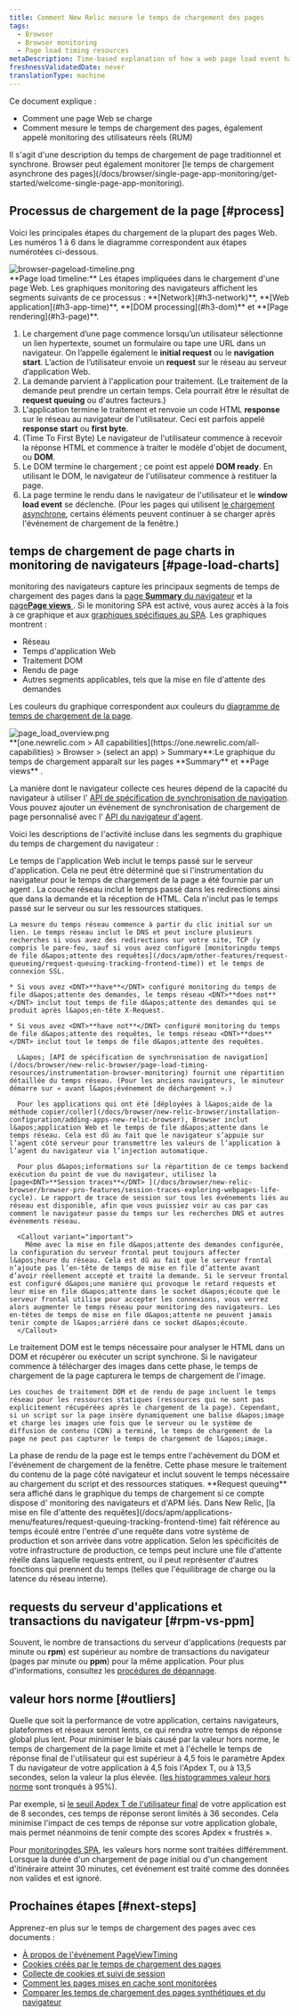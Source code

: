 ```yaml
---
title: Comment New Relic mesure le temps de chargement des pages
tags:
  - Browser
  - Browser monitoring
  - Page load timing resources
metaDescription: Time-based explanation of how a web page load event happens and how that corresponds to browser's page load timing measurements.
freshnessValidatedDate: never
translationType: machine
---
```


Ce document explique :

* Comment une page Web se charge
* Comment [<InlinePopover type="browser" />](/docs/browser/new-relic-browser/getting-started/new-relic-browser)mesure le temps de chargement des pages, également appelé monitoring des utilisateurs réels (RUM)

<Callout variant="tip">
  Il s&apos;agit d&apos;une description du temps de chargement de page traditionnel et synchrone. Browser peut également monitorer [le temps de chargement asynchrone des pages](/docs/browser/single-page-app-monitoring/get-started/welcome-single-page-app-monitoring).
</Callout>

## Processus de chargement de la page [#process]

Voici les principales étapes du chargement de la plupart des pages Web. Les numéros 1 à 6 dans le diagramme correspondent aux étapes numérotées ci-dessous.

<img title="browser-pageload-timeline.png" alt="browser-pageload-timeline.png" src="/images/browser_diagram_page-load-timeline.webp" />

<figcaption>
  <DNT>**Page load timeline:**</DNT> Les étapes impliquées dans le chargement d&apos;une page Web. Les graphiques monitoring des navigateurs affichent les segments suivants de ce processus : <DNT>**[Network](#h3-network)**</DNT>, <DNT>**[Web application](#h3-app-time)**</DNT>, <DNT>**[DOM processing](#h3-dom)**</DNT> et <DNT>**[Page rendering](#h3-page)**</DNT>.
</figcaption>

1. Le chargement d’une page commence lorsqu’un utilisateur sélectionne un lien hypertexte, soumet un formulaire ou tape une URL dans un navigateur. On l’appelle également le <DNT>**initial request**</DNT> ou le <DNT>**navigation start**</DNT>. L’action de l’utilisateur envoie un <DNT>**request**</DNT> sur le réseau au serveur d’application Web.
2. La demande parvient à l&apos;application pour traitement. (Le traitement de la demande peut prendre un certain temps. Cela pourrait être le résultat de <DNT>**request queuing**</DNT> ou d&apos;autres facteurs.)
3. L&apos;application termine le traitement et renvoie un code HTML <DNT>**response**</DNT> sur le réseau au navigateur de l&apos;utilisateur. Ceci est parfois appelé <DNT>**response start**</DNT> ou <DNT>**first byte**</DNT>.
4. (Time To First Byte) Le navigateur de l&apos;utilisateur commence à recevoir la réponse HTML et commence à traiter le modèle d&apos;objet de document, ou <DNT>**DOM**</DNT>.
5. Le DOM termine le chargement ; ce point est appelé <DNT>**DOM ready**</DNT>. En utilisant le DOM, le navigateur de l&apos;utilisateur commence à restituer la page.
6. La page termine le rendu dans le navigateur de l&apos;utilisateur et le <DNT>**window load event**</DNT> se déclenche. (Pour les pages qui utilisent [le chargement asynchrone](/docs/browser/single-page-app-monitoring/get-started/welcome-single-page-app-monitoring), certains éléments peuvent continuer à se charger après l&apos;événement de chargement de la fenêtre.)

## temps de chargement de page charts in monitoring de navigateurs [#page-load-charts]

monitoring des navigateurs capture les principaux segments de temps de chargement des pages dans la [page <DNT>**Summary**</DNT> du navigateur](/docs/browser/new-relic-browser/getting-started/browser-overview-website-performance-glance) et la [page<DNT>**Page views**</DNT> ](/docs/browser/new-relic-browser/additional-standard-features/page-views-understanding-your-sites-popularity). Si le monitoring SPA est activé, vous aurez accès à la fois à ce graphique et aux [graphiques spécifiques au SPA](/docs/browser/single-page-app-monitoring/use-spa-data/view-spa-data-new-relic-browser). Les graphiques montrent :

* Réseau
* Temps d&apos;application Web
* Traitement DOM
* Rendu de page
* Autres segments applicables, tels que la mise en file d&apos;attente des demandes

Les couleurs du graphique correspondent aux couleurs du [diagramme de temps de chargement de la page](#process).

<img title="page_load_overview.png" alt="page_load_overview.png" src="/images/browser_screenshot-full_page-load-chart.webp" />

<figcaption>
  <DNT>**[one.newrelic.com &gt; All capabilities](https://one.newrelic.com/all-capabilities) &gt; Browser &gt; (select an app) &gt; Summary**</DNT>:Le graphique du temps de chargement apparaît sur les pages <DNT>**Summary**</DNT> et <DNT>**Page views**</DNT> .
</figcaption>

La manière dont le navigateur collecte ces heures dépend de la capacité du navigateur à utiliser l&apos; [API de spécification de synchronisation de navigation](/docs/browser/new-relic-browser/page-load-timing-resources/instrumentation-browser-monitoring). Vous pouvez ajouter un événement de synchronisation de chargement de page personnalisé avec l&apos; [API du navigateur d&apos;agent](/docs/browser/new-relic-browser/browser-apis/using-browser-apis).

Voici les descriptions de l&apos;activité incluse dans les segments du graphique du temps de chargement du navigateur :

<CollapserGroup>
  <Collapser id="h3-app-time" title="Application Web">
    Le temps de l&apos;application Web inclut le temps passé sur le serveur d&apos;application. Cela ne peut être déterminé que si l&apos;instrumentation du navigateur pour le temps de chargement de la page a été fournie par un agent <InlinePopover type="apm" />.
  </Collapser>

  <Collapser id="h3-network" title="Réseau">
    La couche réseau inclut le temps passé dans les redirections ainsi que dans la demande et la réception de HTML. Cela n&apos;inclut pas le temps passé sur le serveur ou sur les ressources statiques.

    La mesure du temps réseau commence à partir du clic initial sur un lien. Le temps réseau inclut le DNS et peut inclure plusieurs recherches si vous avez des redirections sur votre site, TCP (y compris le pare-feu, sauf si vous avez configuré [monitoringdu temps de file d&apos;attente des requêtes](/docs/apm/other-features/request-queueing/request-queuing-tracking-frontend-time)) et le temps de connexion SSL.

    * Si vous avez <DNT>**have**</DNT> configuré monitoring du temps de file d&apos;attente des demandes, le temps réseau <DNT>**does not**</DNT> inclut tout temps de file d&apos;attente des demandes qui se produit après l&apos;en-tête X-Request.

    * Si vous avez <DNT>**have not**</DNT> configuré monitoring du temps de file d&apos;attente des requêtes, le temps réseau <DNT>**does**</DNT> inclut tout le temps de file d&apos;attente des requêtes.

      L&apos; [API de spécification de synchronisation de navigation](/docs/browser/new-relic-browser/page-load-timing-resources/instrumentation-browser-monitoring) fournit une répartition détaillée du temps réseau. (Pour les anciens navigateurs, le minuteur démarre sur « avant l&apos;événement de déchargement ».)

      Pour les applications qui ont été [déployées à l&apos;aide de la méthode copier/coller](/docs/browser/new-relic-browser/installation-configuration/adding-apps-new-relic-browser), Browser inclut l&apos;application Web et le temps de file d&apos;attente dans le temps réseau. Cela est dû au fait que le navigateur s’appuie sur l’agent côté serveur pour transmettre les valeurs de l’application à l’agent du navigateur via l’injection automatique.

      Pour plus d&apos;informations sur la répartition de ce temps backend exécution du point de vue du navigateur, utilisez la [page<DNT>**Session traces**</DNT> ](/docs/browser/new-relic-browser/browser-pro-features/session-traces-exploring-webpages-life-cycle). Le rapport de trace de session sur tous les événements liés au réseau est disponible, afin que vous puissiez voir au cas par cas comment le navigateur passe du temps sur les recherches DNS et autres événements réseau.

      <Callout variant="important">
        Même avec la mise en file d&apos;attente des demandes configurée, la configuration du serveur frontal peut toujours affecter l&apos;heure du réseau. Cela est dû au fait que le serveur frontal n’ajoute pas l’en-tête de temps de mise en file d’attente avant d’avoir réellement accepté et traité la demande. Si le serveur frontal est configuré d&apos;une manière qui provoque le retard requests et leur mise en file d&apos;attente dans le socket d&apos;écoute que le serveur frontal utilise pour accepter les connexions, vous verrez alors augmenter le temps réseau pour monitoring des navigateurs. Les en-têtes de temps de mise en file d&apos;attente ne peuvent jamais tenir compte de l&apos;arriéré dans ce socket d&apos;écoute.
      </Callout>
  </Collapser>

  <Collapser id="h3-dom" title="Traitement DOM">
    Le traitement DOM est le temps nécessaire pour analyser le HTML dans un DOM et récupérer ou exécuter un script synchrone. Si le navigateur commence à télécharger des images dans cette phase, le temps de chargement de la page capturera le temps de chargement de l&apos;image.

    Les couches de traitement DOM et de rendu de page incluent le temps réseau pour les ressources statiques (ressources qui ne sont pas explicitement récupérées après le chargement de la page). Cependant, si un script sur la page insère dynamiquement une balise d&apos;image et charge les images une fois que le serveur ou le système de diffusion de contenu (CDN) a terminé, le temps de chargement de la page ne peut pas capturer le temps de chargement de l&apos;image.
  </Collapser>

  <Collapser id="h3-page" title="Rendu de page">
    La phase de rendu de la page est le temps entre l&apos;achèvement du DOM et l&apos;événement de chargement de la fenêtre. Cette phase mesure le traitement du contenu de la page côté navigateur et inclut souvent le temps nécessaire au chargement du script et des ressources statiques.
  </Collapser>

  <Collapser id="h3-request" title="Mise en file d'attente des demandes">
    <DNT>**Request queuing**</DNT> sera affiché dans le graphique du temps de chargement si ce compte dispose d&apos; monitoring des navigateurs et d&apos;APM liés. Dans New Relic, [la mise en file d&apos;attente des requêtes](/docs/apm/applications-menu/features/request-queuing-tracking-frontend-time) fait référence au temps écoulé entre l&apos;entrée d&apos;une requête dans votre système de production et son arrivée dans votre application. Selon les spécificités de votre infrastructure de production, ce temps peut inclure une file d&apos;attente réelle dans laquelle requests entrent, ou il peut représenter d&apos;autres fonctions qui prennent du temps (telles que l&apos;équilibrage de charge ou la latence du réseau interne).
  </Collapser>
</CollapserGroup>

## requests du serveur d&apos;applications et transactions du navigateur [#rpm-vs-ppm]

Souvent, le nombre de transactions du serveur d&apos;applications (requests par minute ou <DNT>**rpm**</DNT>) est supérieur au nombre de transactions du navigateur (pages par minute ou <DNT>**ppm**</DNT>) pour la même application. Pour plus d&apos;informations, consultez les [procédures de dépannage](/docs/browser/new-relic-browser/troubleshooting/app-server-requests-greatly-outnumber-browser-transactions).

## valeur hors norme [#outliers]

Quelle que soit la performance de votre application, certains navigateurs, plateformes et réseaux seront lents, ce qui rendra votre temps de réponse global plus lent. Pour minimiser le biais causé par la valeur hors norme, le temps de chargement de la page limite et met à l&apos;échelle le temps de réponse final de l&apos;utilisateur qui est supérieur à 4,5 fois le paramètre Apdex T du navigateur de votre application à 4,5 fois l&apos;Apdex T, ou à 13,5 secondes, selon la valeur la plus élevée. ([les histogrammes valeur hors norme](/docs/data-analysis/user-interface-functions/histograms-viewing-data-distribution#outliers) sont tronqués à 95%).

Par exemple, si [le seuil Apdex T de l&apos;utilisateur final](/docs/browser/new-relic-browser/installation-configuration/browser-settings-ui-options-browser-monitoring#apdex) de votre application est de 8 secondes, ces temps de réponse seront limités à 36 secondes. Cela minimise l&apos;impact de ces temps de réponse sur votre application globale, mais permet néanmoins de tenir compte des scores Apdex « frustrés ».

Pour [monitoringdes SPA](/docs/browser/single-page-app-monitoring/get-started/welcome-single-page-app-monitoring), les valeurs hors norme sont traitées différemment. Lorsque la durée d&apos;un chargement de page initial ou d&apos;un changement d&apos;itinéraire atteint 30 minutes, cet événement est traité comme des données non valides et est ignoré.

## Prochaines étapes [#next-steps]

Apprenez-en plus sur le temps de chargement des pages avec ces documents :

* [À propos de l&apos;événement PageViewTiming](/docs/browser/new-relic-browser/page-load-timing-resources/pageviewtiming-async-or-dynamic-page-details)
* [Cookies créés par le temps de chargement des pages](/docs/browser/browser-monitoring/page-load-timing-resources/new-relic-cookies-used-browser)
* [Collecte de cookies et suivi de session](/docs/browser/browser-monitoring/page-load-timing-resources/cookie-collection-session-tracking)
* [Comment les pages mises en cache sont monitorées](/docs/browser/new-relic-browser/page-load-timing-resources/cached-pages)
* [Comparer les temps de chargement des pages synthétiques et du navigateur](/docs/browser/new-relic-browser/page-load-timing-resources/compare-page-load-performance-browser-synthetics)